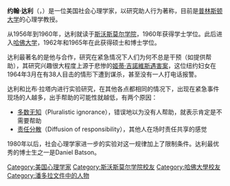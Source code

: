 {{Infobox scientist
| honorific_prefix = 
| name = 約翰·達利<br>John Darley
| image = 
| image_size = 
| caption = 
| birth_date = {{birth date|1938|04|03}}
| birth_place = {{USA}}[[明尼蘇達州|明尼蘇達州]][[明尼亞波利斯|明尼亞波利斯]]<ref>{{cite web | url=https://dof.princeton.edu/about/clerk-faculty/emeritus/john-mcconnon-darley | title=John McConnon Darley | publisher=Princeton University | work=Dean of the Faculty | access-date=13 June 2017 | archive-date=2019-09-16 | archive-url=https://web.archive.org/web/20190916022803/https://dof.princeton.edu/about/clerk-faculty/emeritus/john-mcconnon-darley | dead-url=no }}</ref>
| death_date = {{death date and age|2018|8|31|1938|04|03}}
| death_place = {{USA}}[[紐澤西州|紐澤西州]]{{le|羅倫斯威爾|Lawrenceville}}
| alma_mater = [[斯沃斯莫爾學院|斯沃斯莫爾學院]]<br>[[哈佛大學|哈佛大學]]
| known_for = 關於[[旁觀者效應|旁觀者效應]]的研究
| awards = 自2005年起成為[[美國文理科學院|美國文理科學院]]院士，獲得{{le|實驗社會心理學會|Society of Experimental Social Psychology}}頒發的傑出科學獎（1997）
| fields = [[心理學|心理學]]、[[公共行政學|公共事務]]
| workplaces = [[普林斯頓大學|普林斯頓大學]]
| thesis_title = ''Fear and Social Comparison as Determinants of Conformity Behavior''
| thesis_url = https://books.google.com/books/about/Fear_and_Social_Comparison_as_Determinan.html?id=DUFdnQEACAAJ
| thesis_year = 1965
| doctoral_advisor = David Marlowe
| doctoral_students = {{le|邁克爾·諾頓|Michael Norton (professor)}}
}}

'''约翰·达利'''（{{lang-en|John McConnon Darley}}，{{bd|1938年|4月3日|2018年|8月31日}}）是一位美国社会心理学家，以研究助人行为著称，目前是[[普林斯顿大学|普林斯顿大学]]的心理学教授。

从1956年到1960年，达利就读于[[斯沃斯莫尔学院|斯沃斯莫尔学院]]，1960年获得学士学位。此后进入[[哈佛大学|哈佛大学]]，1962年和1965年在此获得硕士和博士学位。

达利最著名的是他与{{le|比布·拉塔內|Bibb Latané}}合作，研究在紧急情况下人们为何不总是干预（如提供帮助），其研究兴趣很大程度上源于悲惨的[[姬蒂·吉諾維斯遇害案|姬蒂·吉諾維斯遇害案]]，这位纽约妇女在1964年3月在有38人目击的情形下遭到谋杀，甚至没有一人打电话报警。

达利和比布·拉塔内进行实验研究，在其他各点都相同的情况下，出现在紧急事件现场的人越多，出手帮助的可能性就越低，有两个原因：
*[[多数无知|多数无知]]（Pluralistic ignorance），错误地以为没有人帮助，就表示肯定是不需要帮助
*[[责任分散|责任分散]]（Diffusion of responsibility），其他人在场时责任共享的感觉 

1980年以后，社会心理学家进一步的实验对这一规律加上了限制条件。达利最优秀的博士生之一是Daniel Batson。

{{Authority control}}
{{DEFAULTSORT:Darley, John}}

[[Category:美国心理学家|Category:美国心理学家]]
[[Category:斯沃斯莫尔学院校友|Category:斯沃斯莫尔学院校友]]
[[Category:哈佛大學校友|Category:哈佛大學校友]]
[[Category:潘多拉文件中的人物|Category:潘多拉文件中的人物]]